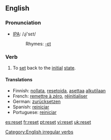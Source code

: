 ==English==
=== Pronunciation ===
*[[w:IPA|IPA]]: /ɻi'sεt/
*:Rhymes: [[Rhymes:English:-ɛt|-ɛt]]

=== Verb ===
[[Category:English irregular verbs]]
{{en-verb2|'''to reset'''|'''[[resets]]'''|'''reset'''|'''reset'''|'''[[resetting]]'''}}

# To [[set]] back to the [[initial]] [[state]].

==== Translations ====
*Finnish: [[nollata]], [[resetoida]], [[asettaa]] [[alkutila|alkutilaan]]
*French: [[remettre à zéro]], [[réinitialiser]]
*German: [[zurücksetzen]]
*Spanish: [[reiniciar]]
*Portuguese: [[reiniciar]]

[[es:reset]]
[[fr:reset]]
[[pt:reset]]
[[vi:reset]]
[[uk:reset]]
